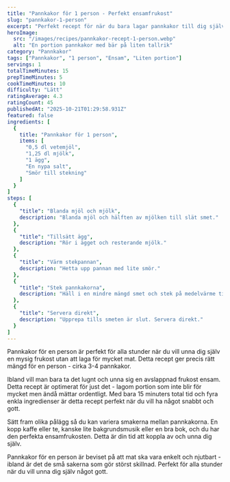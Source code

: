 ```yaml
---
title: "Pannkakor för 1 person - Perfekt ensamfrukost"
slug: "pannkakor-1-person"
excerpt: "Perfekt recept för när du bara lagar pannkakor till dig själv. Lagom portion, enkelt och snabbt - idealiskt för en avslappnad ensamfrukost."
heroImage:
  src: "/images/recipes/pannkakor-recept-1-person.webp"
  alt: "En portion pannkakor med bär på liten tallrik"
category: "Pannkakor"
tags: ["Pannkakor", "1 person", "Ensam", "Liten portion"]
servings: 1
totalTimeMinutes: 15
prepTimeMinutes: 5
cookTimeMinutes: 10
difficulty: "Lätt"
ratingAverage: 4.3
ratingCount: 45
publishedAt: "2025-10-21T01:29:58.931Z"
featured: false
ingredients: [
  {
    title: "Pannkakor för 1 person",
    items: [
      "0,5 dl vetemjöl",
      "1,25 dl mjölk",
      "1 ägg",
      "En nypa salt",
      "Smör till stekning"
    ]
  }
]
steps: [
  {
    "title": "Blanda mjöl och mjölk",
    description: "Blanda mjöl och hälften av mjölken till slät smet."
  },
  {
    "title": "Tillsätt ägg",
    description: "Rör i ägget och resterande mjölk."
  },
  {
    "title": "Värm stekpannan",
    description: "Hetta upp pannan med lite smör."
  },
  {
    "title": "Stek pannkakorna",
    description: "Häll i en mindre mängd smet och stek på medelvärme tills den stelnar och kanterna lossnar, vänd och stek andra sidan."
  },
  {
    "title": "Servera direkt",
    description: "Upprepa tills smeten är slut. Servera direkt."
  }
]
---
```


Pannkakor för en person är perfekt för alla stunder när du vill unna dig själv en mysig frukost utan att laga för mycket mat. Detta recept ger precis rätt mängd för en person - cirka 3-4 pannkakor.

Ibland vill man bara ta det lugnt och unna sig en avslappnad frukost ensam. Detta recept är optimerat för just det - lagom portion som inte blir för mycket men ändå mättar ordentligt. Med bara 15 minuters total tid och fyra enkla ingredienser är detta recept perfekt när du vill ha något snabbt och gott.

Sätt fram olika pålägg så du kan variera smakerna mellan pannkakorna. En kopp kaffe eller te, kanske lite bakgrundsmusik eller en bra bok, och du har den perfekta ensamfrukosten. Detta är din tid att koppla av och unna dig själv.

Pannkakor för en person är beviset på att mat ska vara enkelt och njutbart - ibland är det de små sakerna som gör störst skillnad. Perfekt för alla stunder när du vill unna dig själv något gott.
